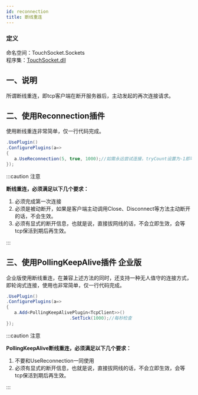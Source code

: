 ```yaml
---
id: reconnection
title: 断线重连
---
```



### 定义

命名空间：TouchSocket.Sockets <br/>
程序集：[TouchSocket.dll](https://www.nuget.org/packages/TouchSocket)

## 一、说明

所谓断线重连，即tcp客户端在断开服务器后，主动发起的再次连接请求。

## 二、使用Reconnection插件

使用断线重连非常简单，仅一行代码完成。

```csharp
.UsePlugin()
.ConfigurePlugins(a=> 
{
   a.UseReconnection(5, true, 1000);//如需永远尝试连接，tryCount设置为-1即可。
});
```
:::caution 注意

**断线重连，必须满足以下几个要求：**

1. 必须完成第一次连接
2. 必须是被动断开，如果是客户端主动调用Close、Disconnect等方法主动断开的话，不会生效。
3. 必须有显式的断开信息，也就是说，直接拔网线的话，不会立即生效，会等tcp保活到期后再生效。

:::  


## 三、使用PollingKeepAlive插件 <Tag>企业版</Tag>

企业版使用断线重连，在兼容上述方法的同时，还支持一种无人值守的连接方式，即轮询式连接，使用也非常简单，仅一行代码完成。

```csharp
.UsePlugin()
.ConfigurePlugins(a=> 
{
   a.Add<PollingKeepAlivePlugin<TcpClient>>()
                        .SetTick(1000);//每秒检查
});
```

:::caution 注意

**PollingKeepAlive断线重连，必须满足以下几个要求：**

1. 不要和UseReconnection一同使用
2. 必须有显式的断开信息，也就是说，直接拔网线的话，不会立即生效，会等tcp保活到期后再生效。

:::  